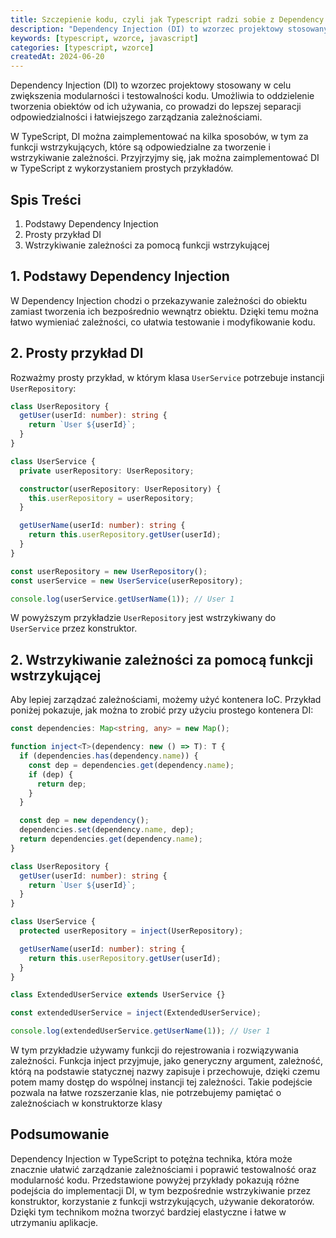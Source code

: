 ```yaml
---
title: Szczepienie kodu, czyli jak Typescript radzi sobie z Dependency Injection
description: "Dependency Injection (DI) to wzorzec projektowy stosowany w celu zwiększenia modularności i testowalności kodu. Umożliwia to oddzielenie tworzenia obiektów od ich używania, co prowadzi do lepszej separacji odpowiedzialności i łatwiejszego zarządzania zależnościami. W TypeScript, DI można zaimplementować na kilka sposobów, w tym za funkcji wstrzykujących, które są odpowiedzialne za tworzenie i wstrzykiwanie zależności. Przyjrzyjmy się, jak można zaimplementować DI w TypeScript z wykorzystaniem prostych przykładów."
keywords: [typescript, wzorce, javascript]
categories: [typescript, wzorce]
createdAt: 2024-06-20
---
```


Dependency Injection (DI) to wzorzec projektowy stosowany w celu zwiększenia modularności i testowalności kodu. Umożliwia to oddzielenie tworzenia obiektów od ich używania, co prowadzi do lepszej separacji odpowiedzialności i łatwiejszego zarządzania zależnościami.

W TypeScript, DI można zaimplementować na kilka sposobów, w tym za funkcji wstrzykujących, które są odpowiedzialne za tworzenie i wstrzykiwanie zależności. Przyjrzyjmy się, jak można zaimplementować DI w TypeScript z wykorzystaniem prostych przykładów.

## Spis Treści

1. Podstawy Dependency Injection
2. Prosty przykład DI
3. Wstrzykiwanie zależności za pomocą funkcji wstrzykującej

## 1. Podstawy Dependency Injection

W Dependency Injection chodzi o przekazywanie zależności do obiektu zamiast tworzenia ich bezpośrednio wewnątrz obiektu. Dzięki temu można łatwo wymieniać zależności, co ułatwia testowanie i modyfikowanie kodu.

## 2. Prosty przykład DI

Rozważmy prosty przykład, w którym klasa `UserService` potrzebuje instancji `UserRepository`:

```typescript
class UserRepository {
  getUser(userId: number): string {
    return `User ${userId}`;
  }
}

class UserService {
  private userRepository: UserRepository;

  constructor(userRepository: UserRepository) {
    this.userRepository = userRepository;
  }

  getUserName(userId: number): string {
    return this.userRepository.getUser(userId);
  }
}

const userRepository = new UserRepository();
const userService = new UserService(userRepository);

console.log(userService.getUserName(1)); // User 1
```

W powyższym przykładzie `UserRepository` jest wstrzykiwany do `UserService` przez konstruktor.

## 2. Wstrzykiwanie zależności za pomocą funkcji wstrzykującej

Aby lepiej zarządzać zależnościami, możemy użyć kontenera IoC. Przykład poniżej pokazuje, jak można to zrobić przy użyciu prostego kontenera DI:

```typescript
const dependencies: Map<string, any> = new Map();

function inject<T>(dependency: new () => T): T {
  if (dependencies.has(dependency.name)) {
    const dep = dependencies.get(dependency.name);
    if (dep) {
      return dep;
    }
  }

  const dep = new dependency();
  dependencies.set(dependency.name, dep);
  return dependencies.get(dependency.name);
}

class UserRepository {
  getUser(userId: number): string {
    return `User ${userId}`;
  }
}

class UserService {
  protected userRepository = inject(UserRepository);

  getUserName(userId: number): string {
    return this.userRepository.getUser(userId);
  }
}

class ExtendedUserService extends UserService {}

const extendedUserService = inject(ExtendedUserService);

console.log(extendedUserService.getUserName(1)); // User 1
```

W tym przykładzie używamy funkcji do rejestrowania i rozwiązywania zależności.
Funkcja inject przyjmuje, jako generyczny argument, zależność, którą na podstawie statycznej nazwy zapisuje i przechowuje, dzięki czemu potem mamy dostęp do wspólnej instancji tej zależności.
Takie podejście pozwala na łatwe rozszerzanie klas, nie potrzebujemy pamiętać o zależnościach w konstruktorze klasy

## Podsumowanie

Dependency Injection w TypeScript to potężna technika, która może znacznie ułatwić zarządzanie zależnościami i poprawić testowalność oraz modularność kodu. Przedstawione powyżej przykłady pokazują różne podejścia do implementacji DI, w tym bezpośrednie wstrzykiwanie przez konstruktor, korzystanie z funkcji wstrzykujących, używanie dekoratorów. Dzięki tym technikom można tworzyć bardziej elastyczne i łatwe w utrzymaniu aplikacje.
